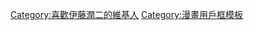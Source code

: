 {{Userbox-r
  |border-c = #000000
  |border-s = 1
  |id-c     = #FFCC00
  |id-s     = 14
  |id-fc    = #FFFF00
  |info-c   = #ffff00
  |info-s   = 10
  |info-fc  = #000000
  |id       = 伊藤<br>潤二
  |info     = 這個用戶喜歡'''[[伊藤潤二]]'''的漫畫。
}}
<includeonly>[[Category:喜歡伊藤潤二的維基人]]</includeonly>
<noinclude>[[Category:漫畫用戶框模板]]</noinclude>